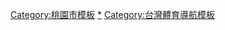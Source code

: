 {{Navbox
| name = 桃園市體育
| title = [[桃園市]]體育
| state = {{{state|autocollapse}}}
| tracking = <includeonly>no</includeonly>
| image = [[File:Emblem of Taoyuan City.svg|130px|桃園市縣徽]] 
| listclass = hlist

|group1 = 主管機關
|list1  = [[桃園市政府體育局]]

|group2 = 體育場館
|list2  =
* [[桃園市立綜合體育館]]
* [[桃園市立體育場]]
* [[桃園國際棒球場]]
* [[青埔運動公園棒球場]]
* [[桃園市立平鎮棒球場]]
* [[桃園市立游泳池]]
* [[桃園市立網球場]]
* [[桃園市立射箭場]]
* [[中壢多功能綜合體育館]]
* [[中壢體育場]]

|group3 = 市立體育園區
|list3  =
* [[中壢多功能體育園區]]
* [[楊梅體育園區]]
* [[龍潭體育園區]]
* [[大園體育園區]]
* [[龜山綜合體育園區]]
* [[楊梅體育園區]]
* [[桃園體育園區]]

|group4 = 職業運動隊伍
|list4  = {{Navbox|subgroup
| group1 = 棒球
| list1 =
;[[CPBL]]
: [[樂天桃猿]]
;業餘
: [[桃園航空城棒球隊|桃園航空城]]

| group2 = 籃球
| list2 =
;[[P. LEAGUE+|PLG]]
: [[桃園領航猿]]
;[[T1聯盟|T1]]
: [[桃園雲豹]]
;[[超級籃球聯賽|SBL]]
: [[桃園璞園建築]]

| group3 = 排球
| list3 =
;[[企業排球聯賽]]
: [[桃園臺產隼鷹]]

| group4 = 電子競技
| list4 =
;[[台灣電子競技聯盟|TESL]]
: [[桃園噴射機]]

| group5 = 校隊
| list5 =
;[[大專籃球聯賽|UBA男一級]]
: [[健行科技大學籃球隊|健行科大]]
: [[國立體育大學]]
;[[大專排球聯賽|UVL男一級]]
: [[中原大學]]
}}

|group5 = 公有運動中心
|list5  = 
* [[桃園國民運動中心]]
* [[蘆竹國民運動中心]]
* [[中壢國民運動中心]]
* [[臺灣國民運動中心|平鎮國民運動中心]]
* [[桃園市南區青少年活動中心]]
* [[大溪國小多功能運動中心]]
* [[大園國民運動中心]]
* 八德國民運動中心
* [[中大國民運動中心]]

}}<noinclude>
[[Category:桃園市模板]]
[[Category:桃園市體育|*]]
[[Category:台灣體育導航模板]]
</noinclude>